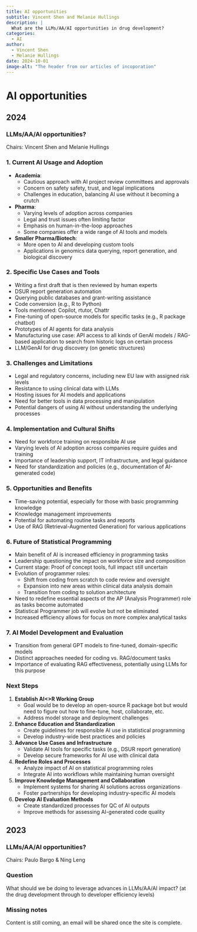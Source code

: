 ```yaml
---
title: AI opportunities
subtitle: Vincent Shen and Melanie Hullings
description: |
  What are the LLMs/AA/AI opportunities in drug development?
categories:
  - AI
author: 
  - Vincent Shen
  - Melanie Hullings
date: 2024-10-01
image-alt: "The header from our articles of incoporation"
---
```


# AI opportunities

## 2024

### LLMs/AA/AI opportunities?

Chairs: Vincent Shen and Melanie Hullings

### 1. Current AI Usage and Adoption

- **Academia**:
    - Cautious approach with AI project review committees and approvals
    - Concern on safety safety, trust, and legal implications
    - Challenges in education, balancing AI use without it becoming a crutch
- **Pharma**:
    - Varying levels of adoption across companies
    - Legal and trust issues often limiting factor
    - Emphasis on human-in-the-loop approaches
    - Some companies offer a wide range of AI tools and models
- **Smaller Pharma/Biotech**:
    - More open to AI and developing custom tools
    - Applications in genomics data querying, report generation, and biological discovery

### 2. Specific Use Cases and Tools

- Writing a first draft that is then reviewed by human experts
- DSUR report generation automation
- Querying public databases and grant-writing assistance
- Code conversion (e.g., R to Python)
- Tools mentioned: Copilot, rtutor, Chattr
- Fine-tuning of open-source models for specific tasks (e.g., R package chatbot)
- Prototypes of AI agents for data analysis
- Manufacturing use case: API access to all kinds of GenAI models / RAG-based application to search from historic logs on certain process
- LLM/GenAI for drug discovery (on genetic structures)

### 3. Challenges and Limitations

- Legal and regulatory concerns, including new EU law with assigned risk levels
- Resistance to using clinical data with LLMs
- Hosting issues for AI models and applications
- Need for better tools in data processing and manipulation
- Potential dangers of using AI without understanding the underlying processes

### 4. Implementation and Cultural Shifts

- Need for workforce training on responsible AI use
- Varying levels of AI adoption across companies require guides and training
- Importance of leadership support, IT infrastructure, and legal guidance
- Need for standardization and policies (e.g., documentation of AI-generated code)

### 5. Opportunities and Benefits

- Time-saving potential, especially for those with basic programming knowledge
- Knowledge management improvements
- Potential for automating routine tasks and reports
- Use of RAG (Retrieval-Augmented Generation) for various applications

### 6. Future of Statistical Programming

- Main benefit of AI is increased efficiency in programming tasks
- Leadership questioning the impact on workforce size and composition
- Current stage: Proof of concept tools, full impact still uncertain
- Evolution of programmer roles:
    - Shift from coding from scratch to code review and oversight
    - Expansion into new areas within clinical data analysis domain
    - Transition from coding to solution architecture
- Need to redefine essential aspects of the AP (Analysis Programmer) role as tasks become automated
- Statistical Programmer job will evolve but not be eliminated
- Increased efficiency allows for focus on more complex analytical tasks

### 7. AI Model Development and Evaluation

- Transition from general GPT models to fine-tuned, domain-specific models
- Distinct approaches needed for coding vs. RAG/document tasks
- Importance of evaluating RAG effectiveness, potentially using LLMs for this purpose

### Next Steps

1. **Establish AI<>R Working Group**
    - Goal would be to develop an open-source R package bot but would need to figure out how to fine-tune, host, collaborate, etc.
    - Address model storage and deployment challenges
2. **Enhance Education and Standardization**
    - Create guidelines for responsible AI use in statistical programming
    - Develop industry-wide best practices and policies
3. **Advance Use Cases and Infrastructure**
    - Validate AI tools for specific tasks (e.g., DSUR report generation)
    - Develop secure frameworks for AI use with clinical data
4. **Redefine Roles and Processes**
    - Analyze impact of AI on statistical programming roles
    - Integrate AI into workflows while maintaining human oversight
5. **Improve Knowledge Management and Collaboration**
    - Implement systems for sharing AI solutions across organizations
    - Foster partnerships for developing industry-specific AI models
6. **Develop AI Evaluation Methods**
    - Create standardized processes for QC of AI outputs
    - Improve methods for assessing AI-generated code quality

## 2023

### LLMs/AA/AI opportunities?

Chairs: Paulo Bargo & Ning Leng

### Question

What should we be doing to leverage advances in LLMs/AA/AI impact? (at the drug development through to developer efficiency levels)

::: {.callout-warning}

### Missing notes

Content is still coming, an email will be shared once the site is complete.

:::